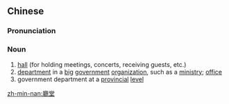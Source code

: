 ==Chinese==
{{zh-forms|s=厅堂}}

===Pronunciation===
{{zh-pron
|m=tīngtáng
|c=teng1 tong4
|mn=thiaⁿ-tn̂g
|cat=n
}}

===Noun===
{{zh-noun}}

# [[hall]] (for holding meetings, concerts, receiving guests, etc.)
# [[department]] in a [[big]] [[government]] [[organization]], such as a [[ministry]]; [[office]]
# government department at a [[provincial]] [[level]]

[[zh-min-nan:廳堂]]
